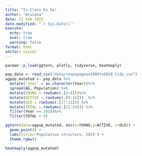 ```yaml
---
title: "In-Class Ex 5a"
author: "Aruiana"
date: 11 Feb 2023
date-modified: "`r Sys.Date()`"
execute: 
  echo: true
  eval: true
  warning: false
format: html
editor: visual
---
```


```r
pacman::p_load(ggtern, plotly, tidyverse, heatmaply)
```

```r
pop_data <- read_csv("data/respopagsex2000to2018_tidy.csv") 
agpop_mutated <- pop_data %>%
  mutate(`Year` = as.character(Year))%>%
  spread(AG, Population) %>%
  mutate(YOUNG = rowSums(.[4:8]))%>%
  mutate(ACTIVE = rowSums(.[9:16]))  %>%
  mutate(OLD = rowSums(.[17:21])) %>%
  mutate(TOTAL = rowSums(.[22:24])) %>%
  filter(Year == 2018)%>%
  filter(TOTAL > 0)
```

```r
ggtern(data=agpop_mutated, aes(x=YOUNG,y=ACTIVE, z=OLD)) +
  geom_point() +
  labs(title="Population structure, 2015") +
  theme_rgbw()
```

```r
heatmaply(agpop_mutated)
```

```{}
```
